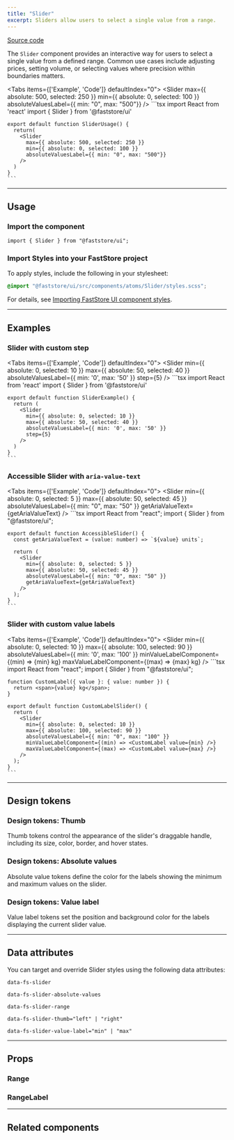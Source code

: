 ```yaml
---
title: "Slider"
excerpt: Sliders allow users to select a single value from a range.
---
```


[<i class="fa-brands fa-github"></i> Source code](https://github.com/vtex/faststore/tree/main/packages/components/src/atoms/Slider)

The `Slider` component provides an interactive way for users to select a single value from a defined range. Common use cases include adjusting prices, setting volume, or selecting values where precision within boundaries matters.

<Tabs items={['Example', 'Code']} defaultIndex="0">
  <Tab>
    <OverviewSection>
      <Slider
        max={{ absolute: 500, selected: 250 }}
        min={{ absolute: 0, selected: 100 }}
        absoluteValuesLabel={{ min: "0", max: "500"}}
      />
    </OverviewSection>
  </Tab>
  <Tab>
    ```tsx
    import React from 'react' 
    import { Slider } from '@faststore/ui'
    
    export default function SliderUsage() {
      return(
        <Slider
          max={{ absolute: 500, selected: 250 }}
          min={{ absolute: 0, selected: 100 }}
          absoluteValuesLabel={{ min: "0", max: "500"}}
        />
      )
    }
    ```
  </Tab>
</Tabs>

---

## Usage

### Import the component

```tsx
import { Slider } from "@faststore/ui";
```

### Import Styles into your FastStore project

To apply styles, include the following in your stylesheet:

```scss
@import "@faststore/ui/src/components/atoms/Slider/styles.scss";
```

For details, see [Importing FastStore UI component styles](https://developers.vtex.com/docs/guides/faststore/using-themes-importing-ui-components-styles).

---

## Examples

### Slider with custom step

<Tabs items={['Example', 'Code']} defaultIndex="0">
  <Tab>
    <OverviewSection>
      <Slider
        min={{ absolute: 0, selected: 10 }}
        max={{ absolute: 50, selected: 40 }}
        absoluteValuesLabel={{ min: '0', max: '50' }}
        step={5}
      />
    </OverviewSection>
  </Tab>
  <Tab>
    ```tsx
    import React from 'react'
    import { Slider } from '@faststore/ui'

    export default function SliderExample() {
      return (
        <Slider
          min={{ absolute: 0, selected: 10 }}
          max={{ absolute: 50, selected: 40 }}
          absoluteValuesLabel={{ min: '0', max: '50' }}
          step={5}
        />
      )
    }
    ```
  </Tab>
</Tabs>

### Accessible Slider with `aria-value-text`

<Tabs items={['Example', 'Code']} defaultIndex="0">
  <Tab>
    <OverviewSection>
      <Slider
        min={{ absolute: 0, selected: 5 }}
        max={{ absolute: 50, selected: 45 }}
        absoluteValuesLabel={{ min: "0", max: "50" }}
        getAriaValueText={getAriaValueText}
      />
    </OverviewSection>
  </Tab>
  <Tab>
    ```tsx
    import React from "react";
    import { Slider } from "@faststore/ui";

    export default function AccessibleSlider() {
      const getAriaValueText = (value: number) => `${value} units`;

      return (
        <Slider
          min={{ absolute: 0, selected: 5 }}
          max={{ absolute: 50, selected: 45 }}
          absoluteValuesLabel={{ min: "0", max: "50" }}
          getAriaValueText={getAriaValueText}
        />
      );
    }
    ```
  </Tab>
</Tabs>

### Slider with custom value labels

<Tabs items={['Example', 'Code']} defaultIndex="0">
  <Tab>
    <OverviewSection>
      <Slider
        min={{ absolute: 0, selected: 10 }}
        max={{ absolute: 100, selected: 90 }}
        absoluteValuesLabel={{ min: '0', max: '100' }}
        minValueLabelComponent={(min) => <span>{min} kg</span>}
        maxValueLabelComponent={(max) => <span>{max} kg</span>}
      />
    </OverviewSection>
  </Tab>
  <Tab>
    ```tsx
    import React from "react";
    import { Slider } from "@faststore/ui";

    function CustomLabel({ value }: { value: number }) {
      return <span>{value} kg</span>;
    }

    export default function CustomLabelSlider() {
      return (
        <Slider
          min={{ absolute: 0, selected: 10 }}
          max={{ absolute: 100, selected: 90 }}
          absoluteValuesLabel={{ min: "0", max: "100" }}
          minValueLabelComponent={(min) => <CustomLabel value={min} />}
          maxValueLabelComponent={(max) => <CustomLabel value={max} />}
        />
      );
    }
    ```
  </Tab>
</Tabs>

---

## Design tokens

<TokenTable>
  <TokenRow token="--fs-slider-height" value="var(--fs-spacing-2)" />
  <TokenRow
    token="--fs-slider-border-radius"
    value="var(--fs-border-radius-pill)"
  />
  <TokenRow token="--fs-slider-margin-bottom" value="var(--fs-spacing-3)" />
  <TokenDivider />
  <TokenRow
    token="--fs-slider-slider-bkg-color"
    value="var(--fs-color-neutral-bkg)"
    isColor
  />
  <TokenRow
    token="--fs-slider-slider-selection-bkg-color"
    value="var(--fs-color-primary-bkg-light-active)"
    isColor
  />
  <TokenDivider />
  <TokenRow
    token="--fs-slider-transition-function"
    value="var(--fs-transition-function)"
  />
  <TokenRow
    token="--fs-slider-transition-property"
    value="var(--fs-transition-property)"
  />
  <TokenRow
    token="--fs-slider-transition-timing"
    value="var(--fs-transition-timing)"
  />
</TokenTable>

### Design tokens: Thumb

Thumb tokens control the appearance of the slider's draggable handle, including its size, color, border, and hover states.

<TokenTable>
  <TokenRow token="--fs-slider-thumb-size" value="var(--fs-spacing-4)" />
  <TokenRow
    token="--fs-slider-thumb-bkg-color"
    value="var(--fs-color-primary-bkg)"
    isColor
  />
  <TokenRow
    token="--fs-slider-thumb-bkg-color-hover"
    value="var(--fs-color-primary-bkg-hover)"
    isColor
  />
  <TokenDivider />
  <TokenRow
    token="--fs-slider-thumb-border-width"
    value="var(--fs-border-width)"
  />
  <TokenRow
    token="--fs-slider-thumb-border-radius"
    value="var(--fs-border-radius-circle)"
  />
  <TokenRow
    token="--fs-slider-thumb-border-color"
    value="var(--fs-slider-thumb-bkg-color)"
    isColor
  />
  <TokenRow
    token="--fs-slider-thumb-border-color-hover"
    value="var(--fs-slider-thumb-bkg-color-hover)"
    isColor
  />
</TokenTable>

### Design tokens: Absolute values

Absolute value tokens define the color for the labels showing the minimum and maximum values on the slider.

<TokenTable>
  <TokenRow
    token="--fs-slider-absolute-values-text-color"
    value="var(--fs-color-disabled-text)"
    isColor
  />
</TokenTable>

### Design tokens: Value label

Value label tokens set the position and background color for the labels displaying the current slider value.

<TokenTable>
  <TokenRow
    token="--fs-slider-value-label-bottom"
    value="var(--fs-spacing-3)"
  />
  <TokenRow
    token="--fs-slider-value-label-bkg-color"
    value="var(--fs-color-body-bkg)"
    isColor
  />
</TokenTable>

---

## Data attributes

You can target and override Slider styles using the following data attributes:

`data-fs-slider`

`data-fs-slider-absolute-values`

`data-fs-slider-range`

`data-fs-slider-thumb="left" | "right"`

`data-fs-slider-value-label="min" | "max"`

---

## Props

<ComponentPropsSection component="Slider" />

### Range

<PropsSection propsList={propsRange} />

### RangeLabel

<PropsSection propsList={propsRangeLabel} />

---

## Related components

<SectionList>
  <SectionItem
    title="PriceRange"
    description="
Price Ranges are sliders that allow users to select a maximum and minimum price."
    actionPath="/docs/guides/faststore/organisms-price-range"
  >
    <PriceRangeUsage />
  </SectionItem>
</SectionList>

